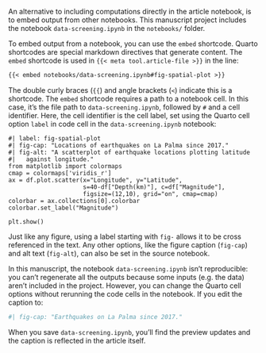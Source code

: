 An alternative to including computations directly in the article notebook, is to embed output from other notebooks. This manuscript project includes the notebook `data-screening.ipynb` in the `notebooks/` folder.

To embed output from a notebook, you can use the `embed` shortcode. Quarto shortcodes are special markdown directives that generate content. The `embed` shortcode is used in `{{< meta tool.article-file >}}` in the line:

``` .markdown
{{< embed notebooks/data-screening.ipynb#fig-spatial-plot >}}
```

The double curly braces (`{{`) and angle brackets (`<`) indicate this is a shortcode. The `embed` shortcode requires a path to a notebook cell. In this case, it's the file path to `data-screening.ipynb`, followed by `#` and a cell identifier. Here, the cell identifier is the cell label, set using the Quarto cell option `label` in code cell in the `data-screening.ipynb` notebook:

``` .python
#| label: fig-spatial-plot
#| fig-cap: "Locations of earthquakes on La Palma since 2017."
#| fig-alt: "A scatterplot of earthquake locations plotting latitude 
#|   against longitude."
from matplotlib import colormaps
cmap = colormaps['viridis_r']
ax = df.plot.scatter(x="Longitude", y="Latitude", 
                     s=40-df["Depth(km)"], c=df["Magnitude"], 
                     figsize=(12,10), grid="on", cmap=cmap)
colorbar = ax.collections[0].colorbar
colorbar.set_label("Magnitude")

plt.show()
```

Just like any figure, using a label starting with `fig-` allows it to be cross referenced in the text. Any other options, like the figure caption (`fig-cap`) and alt text (`fig-alt`), can also be set in the source notebook.

In this manuscript, the notebook `data-screening.ipynb` isn't reproducible: you can't regenerate all the outputs because some inputs (e.g. the data) aren't included in the project. However, you can change the Quarto cell options without rerunning the code cells in the notebook. If you edit the caption to:

``` python
#| fig-cap: "Earthquakes on La Palma since 2017."
```

When you save `data-screening.ipynb`, you'll find the preview updates and the caption is reflected in the article itself.
